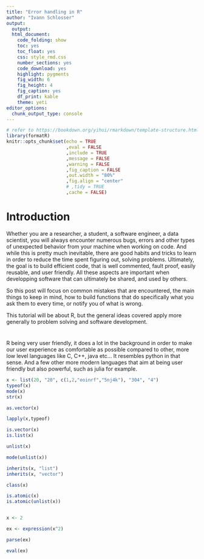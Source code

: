 ```yaml
---
title: "Error handling in R"
author: "Ivann Schlosser"
output: 
  output: 
  html_document: 
    code_folding: show
    toc: yes
    toc_float: yes
    css: style_rmd.css
    number_sections: yes
    code_download: yes
    highlight: pygments
    fig_width: 6
    fig_height: 4
    fig_caption: yes
    df_print: kable
    theme: yeti
editor_options: 
  chunk_output_type: console
---
```


```r

# refer to https://bookdown.org/yihui/rmarkdown/template-structure.html 
library(formatR)
knitr::opts_chunk$set(echo = TRUE
                      ,eval = FALSE
                      ,include = TRUE
                      ,message = FALSE
                      ,warning = FALSE
                      ,fig_caption = FALSE
                      ,out.width = "80%"
                      ,fig.align = "center"
                      # ,tidy = TRUE
                      ,cache = FALSE)

```

# Introduction

Whether you are a researcher, a student, a software engineer, a data scientist, you will always encounter numerous bugs, errors and other types of unexpected behavior from your machine when working on code. And while this is pretty much inevitable, there are good habits and tricks to learn in order to reduce the time spent figuring out, solving problems. Ultimately, the goal is to build efficient code, that is well commented, fault proof, easily reusable, and user friendly. All these aspects are important when developping software that can ultimately be shared, and used by others. 

So this post will focus on common mistakes that are encountered, the main things to keep in mind, how to build functions that do specifically what you ask them to every time, or notify you of what is wrong. 

This tutorial will be about R, but the general ideas covered apply more generally to problem solving and software development. 

#

R being very user friendly, it does a lot in the background in order to make our user experience as comfortable as possible compared to other, more low level languages like C, C++, java etc... It resembles python in that sense. And a few other more modern languages that aim at being user friendly but also powerful, such as julia for example. 


```r

x <- list(20, "20", c(1,2,"eoinrf","5nj4k"), "304", "4")
typeof(x)
mode(x)
str(x)

as.vector(x)

lapply(x,typeof)

is.vector(x)
is.list(x)

unlist(x)

mode(unlist(x))

inherits(x, "list")
inherits(x, "vector")

class(x)

is.atomic(x)
is.atomic(unlist(x))



```




```r
x <- 2

ex <- expression(x^2)

parse(ex)

eval(ex)

```



